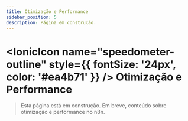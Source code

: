 ```yaml
---
title: Otimização e Performance
sidebar_position: 5
description: Página em construção.
---
```



# <IonicIcon name="speedometer-outline" style={{ fontSize: '24px', color: '#ea4b71' }} /> Otimização e Performance

> Esta página está em construção. Em breve, conteúdo sobre otimização e performance no n8n.
